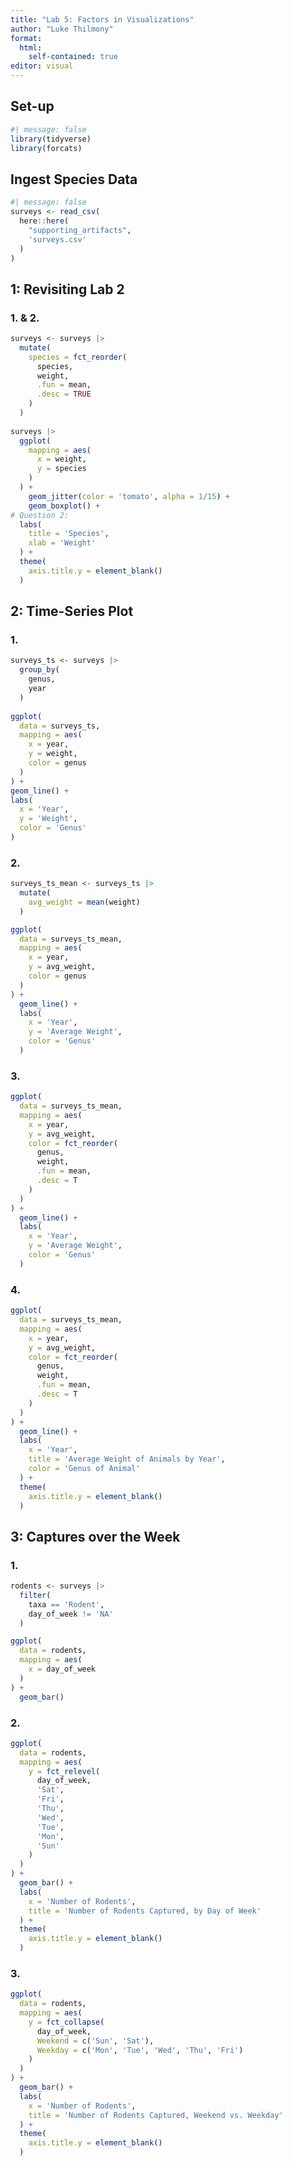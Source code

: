 ```yaml
---
title: "Lab 5: Factors in Visualizations"
author: "Luke Thilmony"
format:
  html:
    self-contained: true
editor: visual
---
```


## Set-up

```r
#| message: false
library(tidyverse)
library(forcats)
```

## Ingest Species Data

```r
#| message: false
surveys <- read_csv(
  here::here(
    "supporting_artifacts",
    'surveys.csv'
  )
)
```

## 1: Revisiting Lab 2

### 1. & 2.

```r
surveys <- surveys |> 
  mutate(
    species = fct_reorder(
      species,
      weight,
      .fun = mean,
      .desc = TRUE
    )
  )
    
surveys |> 
  ggplot(
    mapping = aes(
      x = weight,
      y = species
    )
  ) +
    geom_jitter(color = 'tomato', alpha = 1/15) +
    geom_boxplot() +
# Question 2:
  labs(
    title = 'Species',
    xlab = 'Weight'
  ) +
  theme(
    axis.title.y = element_blank()
  )
```

## 2: Time-Series Plot

### 1.

```r
surveys_ts <- surveys |> 
  group_by(
    genus,
    year
  )
  
ggplot(
  data = surveys_ts,
  mapping = aes(
    x = year,
    y = weight,
    color = genus
  )
) +
geom_line() +
labs(
  x = 'Year',
  y = 'Weight',
  color = 'Genus'
)
```

### 2.

```r
surveys_ts_mean <- surveys_ts |> 
  mutate(
    avg_weight = mean(weight)
  )

ggplot(
  data = surveys_ts_mean,
  mapping = aes(
    x = year,
    y = avg_weight,
    color = genus
  )
) +
  geom_line() +
  labs(
    x = 'Year',
    y = 'Average Weight',
    color = 'Genus'
  )
```

### 3.

```r
ggplot(
  data = surveys_ts_mean,
  mapping = aes(
    x = year,
    y = avg_weight,
    color = fct_reorder(
      genus,
      weight,
      .fun = mean,
      .desc = T
    )
  )
) +
  geom_line() +
  labs(
    x = 'Year',
    y = 'Average Weight',
    color = 'Genus'
  )
```

### 4.

```r
ggplot(
  data = surveys_ts_mean,
  mapping = aes(
    x = year,
    y = avg_weight,
    color = fct_reorder(
      genus,
      weight,
      .fun = mean,
      .desc = T
    )
  )
) +
  geom_line() +
  labs(
    x = 'Year',
    title = 'Average Weight of Animals by Year',
    color = 'Genus of Animal'
  ) +
  theme(
    axis.title.y = element_blank()
  )
```

## 3: Captures over the Week

### 1.

```r
rodents <- surveys |> 
  filter(
    taxa == 'Rodent',
    day_of_week != 'NA'
  )

ggplot(
  data = rodents,
  mapping = aes(
    x = day_of_week
  )
) +
  geom_bar()
```

### 2.

```r
ggplot(
  data = rodents,
  mapping = aes(
    y = fct_relevel(
      day_of_week,
      'Sat',
      'Fri',
      'Thu',
      'Wed',
      'Tue',
      'Mon',
      'Sun'
    )
  )
) +
  geom_bar() +
  labs(
    x = 'Number of Rodents',
    title = 'Number of Rodents Captured, by Day of Week'
  ) +
  theme(
    axis.title.y = element_blank()
  )
```

### 3.

```r
ggplot(
  data = rodents,
  mapping = aes(
    y = fct_collapse(
      day_of_week,
      Weekend = c('Sun', 'Sat'),
      Weekday = c('Mon', 'Tue', 'Wed', 'Thu', 'Fri')
    )
  )
) +
  geom_bar() +
  labs(
    x = 'Number of Rodents',
    title = 'Number of Rodents Captured, Weekend vs. Weekday'
  ) +
  theme(
    axis.title.y = element_blank()
  )
```
